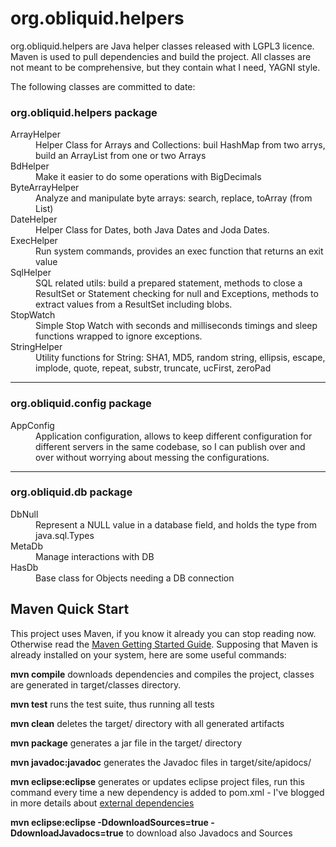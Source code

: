 = org.obliquid.helpers = 

org.obliquid.helpers are Java helper classes released with LGPL3 licence.
Maven is used to pull dependencies and build the project. All classes are not
meant to be comprehensive, but they contain what I need, YAGNI style.

The following classes are committed to date:

=== org.obliquid.helpers package ===

;ArrayHelper
: Helper Class for Arrays and Collections: buil HashMap from two arrys, build an ArrayList from one or two Arrays
;BdHelper
: Make it easier to do some operations with BigDecimals
;ByteArrayHelper
: Analyze and manipulate byte arrays: search, replace, toArray (from List)
;DateHelper
: Helper Class for Dates, both Java Dates and Joda Dates.
;ExecHelper
: Run system commands, provides an exec function that returns an exit value
;SqlHelper
: SQL related utils: build a prepared statement, methods to close a ResultSet or Statement checking for null and Exceptions, methods to extract values from a ResultSet including blobs.
;StopWatch 
: Simple Stop Watch with seconds and milliseconds timings and sleep functions wrapped to ignore exceptions.
;StringHelper
: Utility functions for String: SHA1, MD5, random string, ellipsis, escape, implode, quote, repeat, substr, truncate, ucFirst, zeroPad

----

=== org.obliquid.config package ===

;AppConfig
: Application configuration, allows to keep different configuration for different servers in the same codebase, so I can publish over and over without worrying about messing the configurations.

----

=== org.obliquid.db package ===

;DbNull
: Represent a NULL value in a database field, and holds the type from java.sql.Types
;MetaDb
: Manage interactions with DB
;HasDb
: Base class for Objects needing a DB connection


== Maven Quick Start ==

This project uses Maven, if you know it already you can stop reading now. Otherwise read the [http://maven.apache.org/guides/getting-started/index.html Maven Getting Started Guide].  Supposing that Maven is already installed on your system, here are some useful commands:

'''mvn compile''' downloads dependencies and compiles the project, classes are generated in
target/classes directory.

'''mvn test''' runs the test suite, thus running all tests

'''mvn clean''' deletes the target/ directory with all generated artifacts

'''mvn package''' generates a jar file in the target/ directory

'''mvn javadoc:javadoc''' generates the Javadoc files in target/site/apidocs/

'''mvn eclipse:eclipse''' generates or updates eclipse project files, run this command every time a new dependency is added to pom.xml - I've blogged in more details about [http://www.stefanolocati.it/blog/?p=917 external dependencies]

'''mvn eclipse:eclipse -DdownloadSources=true  -DdownloadJavadocs=true''' to download also Javadocs and Sources


